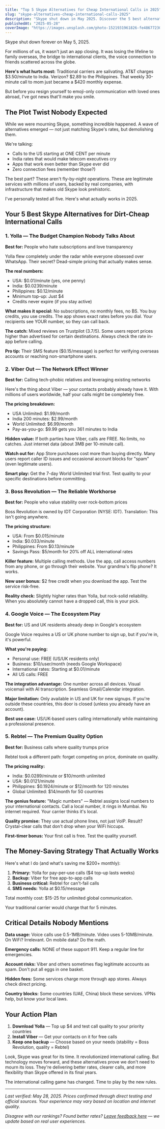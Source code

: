 ```yaml
---
title: "Top 5 Skype Alternatives for Cheap International Calls in 2025"
slug: "skype-alternatives-cheap-international-calls-2025"
description: "Skype shut down in May 2025. Discover the 5 best alternatives for international calling with rates starting at $0.01/minute. Compare Yolla, Viber, Boss Revolution and more"
publishedAt: "2025-05-28"
coverImage: "https://images.unsplash.com/photo-1521931961826-fe48677230a5?ixlib=rb-4.0.3&auto=format&fit=crop&w=1200&q=80"
---
```


Skype shut down forever on May 5, 2025.

For millions of us, it wasn't just an app closing. It was losing the lifeline to family overseas, the bridge to international clients, the voice connection to friends scattered across the globe.

**Here's what hurts most:** Traditional carriers are salivating. AT&T charges $3.50/minute to India. Verizon? $2.89 to the Philippines. That weekly 30-minute call to mom just became a $420 monthly expense.

But before you resign yourself to emoji-only communication with loved ones abroad, I've got news that'll make you smile.

## The Plot Twist Nobody Expected

While we were mourning Skype, something incredible happened. A wave of alternatives emerged — not just matching Skype's rates, but demolishing them.

We're talking:
- Calls to the US starting at ONE CENT per minute
- India rates that would make telecom executives cry
- Apps that work even better than Skype ever did
- Zero connection fees (remember those?)

The best part? These aren't fly-by-night operations. These are legitimate services with millions of users, backed by real companies, with infrastructure that makes old Skype look prehistoric.

I've personally tested all five. Here's what actually works in 2025.

## Your 5 Best Skype Alternatives for Dirt-Cheap International Calls

### 1. Yolla — The Budget Champion Nobody Talks About

<SoftwareCard slug="yolla" />

**Best for:** People who hate subscriptions and love transparency

Yolla flew completely under the radar while everyone obsessed over WhatsApp. Their secret? Dead-simple pricing that actually makes sense.

**The real numbers:**
- USA: $0.01/minute (yes, one penny)
- India: $0.0239/minute
- Philippines: $0.12/minute
- Minimum top-up: Just $4
- Credits never expire (if you stay active)

**What makes it special:** No subscriptions, no monthly fees, no BS. You buy credits, you use credits. The app shows exact rates before you dial. Your recipients see YOUR number, so they can call back.

**The catch:** Mixed reviews on Trustpilot (3.7/5). Some users report prices higher than advertised for certain destinations. Always check the rate in-app before calling.

**Pro tip:** Their SMS feature ($0.15/message) is perfect for verifying overseas accounts or reaching non-smartphone users.

### 2. Viber Out — The Network Effect Winner

<SoftwareCard slug="viber" />

**Best for:** Calling tech-phobic relatives and leveraging existing networks

Here's the thing about Viber — your contacts probably already have it. With millions of users worldwide, half your calls might be completely free.

**The pricing breakdown:**
- USA Unlimited: $1.99/month
- India 200 minutes: $2.99/month
- World Unlimited: $6.99/month
- Pay-as-you-go: $9.99 gets you 361 minutes to India

**Hidden value:** If both parties have Viber, calls are FREE. No limits, no catches. Just internet data (about 3MB per 10-minute call).

**Watch out for:** App Store purchases cost more than buying directly. Many users report caller ID issues and occasional account blocks for "spam" (even legitimate users).

**Smart play:** Get the 7-day World Unlimited trial first. Test quality to your specific destinations before committing.

### 3. Boss Revolution — The Reliable Workhorse

<SoftwareCard slug="boss-revolution" />

**Best for:** People who value stability over rock-bottom prices

Boss Revolution is owned by IDT Corporation (NYSE: IDT). Translation: This isn't going anywhere.

**The pricing structure:**
- USA: From $0.015/minute
- India: $0.033/minute
- Philippines: From $0.13/minute
- Savings Pass: $5/month for 20% off ALL international rates

**Killer feature:** Multiple calling methods. Use the app, call access numbers from any phone, or go through their website. Your grandma's flip phone? It works.

**New user bonus:** $2 free credit when you download the app. Test the service risk-free.

**Reality check:** Slightly higher rates than Yolla, but rock-solid reliability. When you absolutely cannot have a dropped call, this is your pick.

### 4. Google Voice — The Ecosystem Play

<SoftwareCard slug="voice" />

**Best for:** US and UK residents already deep in Google's ecosystem

Google Voice requires a US or UK phone number to sign up, but if you're in, it's powerful.

**What you're paying:**
- Personal use: FREE (US/UK residents only)
- Business: $10/user/month (needs Google Workspace)
- International rates: Starting at $0.01/minute
- All US calls: FREE

**The integration advantage:** One number across all devices. Visual voicemail with AI transcription. Seamless Gmail/Calendar integration.

**Major limitation:** Only available in US and UK for new signups. If you're outside these countries, this door is closed (unless you already have an account).

**Best use case:** US/UK-based users calling internationally while maintaining a professional presence.

### 5. Rebtel — The Premium Quality Option

<SoftwareCard slug="rebtel" />

**Best for:** Business calls where quality trumps price

Rebtel took a different path: forget competing on price, dominate on quality.

**The pricing reality:**
- India: $0.0289/minute or $10/month unlimited
- USA: $0.0121/minute
- Philippines: $0.1924/minute or $12/month for 120 minutes
- Global Unlimited: $14/month for 50 countries

**The genius feature:** "Magic numbers" — Rebtel assigns local numbers to your international contacts. Call a local number, it rings in Mumbai. No internet required. Your carrier thinks it's local.

**Quality promise:** They use actual phone lines, not just VoIP. Result? Crystal-clear calls that don't drop when your WiFi hiccups.

**First-timer bonus:** Your first call is free. Test the quality yourself.

## The Money-Saving Strategy That Actually Works

Here's what I do (and what's saving me $200+ monthly):

1. **Primary:** Yolla for pay-per-use calls ($4 top-up lasts weeks)
2. **Backup:** Viber for free app-to-app calls
3. **Business critical:** Rebtel for can't-fail calls
4. **SMS needs:** Yolla at $0.15/message

Total monthly cost: $15-25 for unlimited global communication.

Your traditional carrier would charge that for 5 minutes.

## Critical Details Nobody Mentions

**Data usage:** Voice calls use 0.5-1MB/minute. Video uses 5-10MB/minute. On WiFi? Irrelevant. On mobile data? Do the math.

**Emergency calls:** NONE of these support 911. Keep a regular line for emergencies.

**Account risks:** Viber and others sometimes flag legitimate accounts as spam. Don't put all eggs in one basket.

**Hidden fees:** Some services charge more through app stores. Always check direct pricing.

**Country blocks:** Some countries (UAE, China) block these services. VPNs help, but know your local laws.

## Your Action Plan

1. **Download Yolla** — Top up $4 and test call quality to your priority countries
2. **Install Viber** — Get your contacts on it for free calls
3. **Keep one backup** — Choose based on your needs (stability = Boss Revolution, quality = Rebtel)

Look, Skype was great for its time. It revolutionized international calling. But technology moves forward, and these alternatives prove we don't need to mourn its loss. They're delivering better rates, clearer calls, and more flexibility than Skype offered in its final years.

The international calling game has changed. Time to play by the new rules.

---

*Last verified: May 28, 2025. Prices confirmed through direct testing and official sources. Your experience may vary based on location and internet quality.*

*Disagree with our rankings? Found better rates? [Leave feedback here](https://forms.gle/xf8quUwLSWZ8LDJq5) — we update based on real user experiences.*
